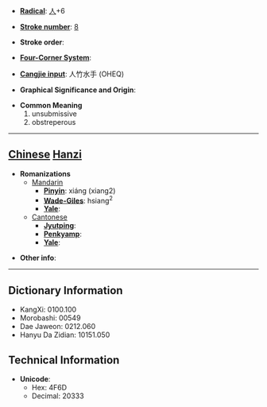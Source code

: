 * '''[[Wiktionary:Chinese radical index| Radical]]''': [[Wiktionary:Chinese radical index 人|人]]+6

* '''[[Wiktionary:Chinese total strokes index|Stroke number]]''': [[Wiktionary:Chinese total strokes index 8|8]]

* '''Stroke order''': 

* '''[[Wiktionary:Chinese four corner index|Four-Corner System]]''': 

* '''[[Wiktionary:Chinese Cangjie index|Cangjie input]]''': 人竹水手 (OHEQ)

* '''Graphical Significance and Origin''': 

* '''Common Meaning'''
*#unsubmissive
*# obstreperous


----

== [[Chinese]] [[Hanzi]] ==

* '''Romanizations'''
** [[Mandarin]]
*** '''[[Pinyin]]''': xiáng (xiang2)
*** '''[[Wade-Giles]]''': hsiang<sup>2</sup>
*** '''[[Yale]]''': 
**[[Cantonese]]
***'''[[Jyutping]]''':
***'''[[Penkyamp]]''': 
***'''[[Yale]]''': 

* '''Other info''': 

----

== Dictionary Information ==

* KangXi: 0100.100
* Morobashi: 00549
* Dae Jaweon: 0212.060
* Hanyu Da Zidian: 10151.050

== Technical Information ==

* '''Unicode''':
** Hex: 4F6D
** Decimal: 20333